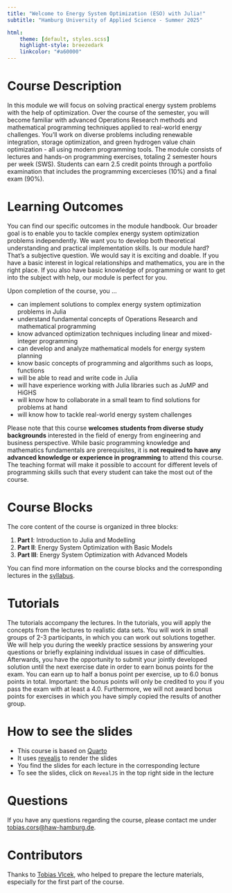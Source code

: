 ```yaml
---
title: "Welcome to Energy System Optimization (ESO) with Julia!"
subtitle: "Hamburg University of Applied Science - Summer 2025"

html:
    theme: [default, styles.scss]
    highlight-style: breezedark
    linkcolor: "#a60000"
---
```


# Course Description
In this module we will focus on solving practical energy system problems with the help of optimization. Over the course of the semester, you will become familiar with advanced Operations Research methods and mathematical programming techniques applied to real-world energy challenges. You'll work on diverse problems including renewable integration, storage optimization, and green hydrogen value chain optimization - all using modern programming tools.
The module consists of lectures and hands-on programming exercises, totaling 2 semester hours per week (SWS). Students can earn 2.5 credit points through a portfolio examination that includes the programming excercieses (10%) and a final exam (90%).

# Learning Outcomes
You can find our specific outcomes in the module handbook. Our broader goal is to enable you to tackle complex energy system optimization problems independently. We want you to develop both theoretical understanding and practical implementation skills. Is our module hard? That's a subjective question. We would say it is exciting and doable. If you have a basic interest in logical relationships and mathematics, you are in the right place. If you also have basic knowledge of programming or want to get into the subject with help, our module is perfect for you.

Upon completion of the course, you …

- can implement solutions to complex energy system optimization problems in Julia
- understand fundamental concepts of Operations Research and mathematical programming
- know advanced optimization techniques including linear and mixed-integer programming
- can develop and analyze mathematical models for energy system planning
- know basic concepts of programming and algorithms such as loops, functions
- will be able to read and write code in Julia
- will have experience working with Julia libraries such as JuMP and HiGHS
- will know how to collaborate in a small team to find solutions for problems at hand
- will know how to tackle real-world energy system challenges

Please note that this course **welcomes students from diverse study backgrounds** interested in the field of energy from engineering and business perspective. While basic programming knowledge and mathematics fundamentals are prerequisites, it is **not required to have any advanced knowledge or experience in programming** to attend this course. The teaching format will make it possible to account for different levels of programming skills such that every student can take the most out of the course.

# Course Blocks
The core content of the course is organized in three blocks:

1. **Part I**: Introduction to Julia and Modelling
2. **Part II**: Energy System Optimization with Basic Models
3. **Part III**: Energy System Optimization with Advanced Models

You can find more information on the course blocks and the corresponding lectures in the [syllabus](general/syllabus.qmd).

# Tutorials
The tutorials accompany the lectures. In the tutorials, you will apply the concepts from the lectures to realistic data sets. You will work in small groups of 2-3 participants, in which you can work out solutions together. We will help you during the weekly practice sessions by answering your questions or briefly explaining individual issues in case of difficulties. Afterwards, you have the opportunity to submit your jointly developed solution until the next exercise date in order to earn bonus points for the exam. You can earn up to half a bonus point per exercise, up to 6.0 bonus points in total. Important: the bonus points will only be credited to you if you pass the exam with at least a 4.0. Furthermore, we will not award bonus points for exercises in which you have simply copied the results of another group.

# How to see the slides
- This course is based on [Quarto](https://quarto.org/) 
- It uses [revealjs](https://revealjs.com/) to render the slides
- You find the slides for each lecture in the corresponding lecture
- To see the slides, click on `RevealJS` in the top right side in the lecture

# Questions
If you have any questions regarding the course, please contact me under [tobias.cors@haw-hamburg.de](mailto:tobias.cors@haw-hamburg.de?subject=Energy%20System%20Optimization%3A%20%3CYour%20subject%3E).

# Contributors

Thanks to [Tobias Vlcek](https://github.com/beyondsimulations), who helped to prepare the lecture materials, especially for the first part of the course.